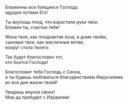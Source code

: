 Блаженны все боящиеся Господа,  
иду́щие путями Его!

Ты вку́сишь плод, что взрастили руки твои.  
Блажен ты, счастье тебе!

Жена твоя, как плодовитая лоза́, в доме твоём,  
сыновья твои, как масличные ветви,  
вокруг стола твоего.

Так будет благословен тот,  
кто боится Господа!

Благословит тебя Господь с Сиона,  
и ты будешь любоваться благоденствием Иерусалима  
во все дни жизни твоей!

Увидишь внуков своих!  
Мир да пребудет с Израилем!
